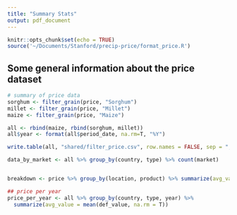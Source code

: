 ```yaml
---
title: "Summary Stats"
output: pdf_document
---
```


```r
knitr::opts_chunk$set(echo = TRUE)
source('~/Documents/Stanford/precip-price/format_price.R')
```

## Some general information about the price dataset

```r

# summary of price data
sorghum <- filter_grain(price, "Sorghum")
millet <- filter_grain(price, "Millet")
maize <- filter_grain(price, "Maize")

all <- rbind(maize, rbind(sorghum, millet))
all$year <- format(all$period_date, na.rm=T, "%Y")

write.table(all, "shared/filter_price.csv", row.names = FALSE, sep = ",", dec = ".")

data_by_market <- all %>% group_by(country, type) %>% count(market)


breakdown <- price %>% group_by(location, product) %>% summarize(avg_value = mean(def_value))

## price per year
price_per_year <- all %>% group_by(country, type, year) %>%
  summarize(avg_value = mean(def_value, na.rm = T)) 
```

